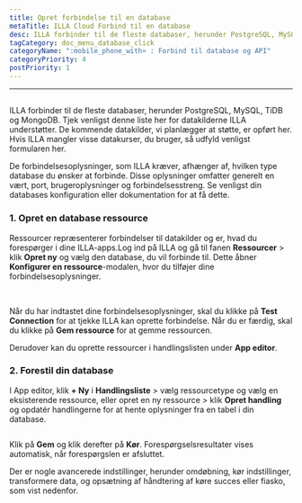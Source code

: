 ```yaml
---
title: Opret forbindelse til en database
metaTitle: ILLA Cloud Forbind til en database
desc: ILLA forbinder til de fleste databaser, herunder PostgreSQL, MySQL, TiDB og MongoDB
tagCategory: doc_menu_database_click
categoryName: ":mobile_phone_with¤ : Forbind til database og API"
categoryPriority: 4
postPriority: 1
---
```


* * *

## <h2 hidden>Forbind til en database</h2>

ILLA forbinder til de fleste databaser, herunder PostgreSQL, MySQL, TiDB og MongoDB. Tjek venligst denne liste her for datakilderne ILLA understøtter. De kommende datakilder, vi planlægger at støtte, er opført her. Hvis ILLA mangler visse datakurser, du bruger, så udfyld venligst formularen her.

De forbindelsesoplysninger, som ILLA kræver, afhænger af, hvilken type database du ønsker at forbinde. Disse oplysninger omfatter generelt en vært, port, brugeroplysninger og forbindelsesstreng. Se venligst din databases konfiguration eller dokumentation for at få dette.

### 1.  Opret en database ressource

Ressourcer repræsenterer forbindelser til datakilder og er, hvad du forespørger i dine ILLA-apps.Log ind på ILLA og gå til fanen **Ressourcer** > klik **Opret ny** og vælg den database, du vil forbinde til. Dette åbner **Konfigurer en ressource**-modalen, hvor du tilføjer dine forbindelsesoplysninger.

<img
  src='https://cdn.illacloud.com/official-website/img/docs/connect/connect-database/resources.png'
  alt=""
/>
<img
  src='https://cdn.illacloud.com/official-website/img/docs/connect/connect-database/config.png'
  alt=""
/>

Når du har indtastet dine forbindelsesoplysninger, skal du klikke på **Test Connection** for at tjekke ILLA kan oprette forbindelse. Når du er færdig, skal du klikke på **Gem ressource** for at gemme ressourcen.

Derudover kan du oprette ressourcer i handlingslisten under **App editor**.

### 2.  Forestil din database

I App editor, klik **+ Ny** i **Handlingsliste** > vælg ressourcetype og vælg en eksisterende ressource, eller opret en ny ressource > klik **Opret handling** og opdatér handlingerne for at hente oplysninger fra en tabel i din database.

<img
  src='https://cdn.illacloud.com/official-website/img/docs/connect/connect-database/action.png'
  alt=""
/>

Klik på **Gem** og klik derefter på **Kør**. Forespørgselsresultater vises automatisk, når forespørgslen er afsluttet.

Der er nogle avancerede indstillinger, herunder omdøbning, kør indstillinger, transformere data, og opsætning af håndtering af køre succes eller fiasko, som vist nedenfor.

<img
  src='https://cdn.illacloud.com/official-website/img/docs/connect/connect-database/run.png'
  alt=""
/>
